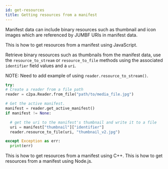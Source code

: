 ```yaml
---
id: get-resources
title: Getting resources from a manifest
---
```



Manifest data can include binary resources such as thumbnail and icon images which are referenced by JUMBF URIs in manifest data.

<Tabs groupId="programming-lang" >
  <TabItem value="js" label="JavaScript" default>
    This is how to get resources from a manifest using JavaScript.
  </TabItem>

<TabItem value="python" label="Python">

Retrieve binary resources such as thumbnails from the manifest data, use the `resource_to_stream` or `resource_to_file` methods using the associated `identifier` field values and a `uri`.

NOTE: Need to add example of using `reader.resource_to_stream()`.

```python
try:
# Create a reader from a file path
reader = c2pa.Reader.from_file("path/to/media_file.jpg")

# Get the active manifest.
manifest = reader.get_active_manifest()
if manifest != None:

  # get the uri to the manifest's thumbnail and write it to a file
  uri = manifest["thumbnail"]["identifier"]
  reader.resource_to_file(uri, "thumbnail_v2.jpg")

except Exception as err:
  print(err)
```

</TabItem>

<TabItem value="cpp" label="C++">
  This is how to get resources from a manifest using C++.
</TabItem>

  <TabItem value="node" label="Node.js">
    This is how to get resources from a manifest using Node.js.
  </TabItem>
</Tabs>
